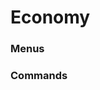 # Economy


### Menus
<ul className="grid grid-cols-1 md:grid-cols-2 lg:grid-cols-3 xl:grid-cols-4 gap-4 -ml-6">
<ReferenceCard title="Gdp" description="nominal, forecast, real" url="/platform/reference/economy/gdp" />
</ul>

### Commands
<ul className="grid grid-cols-1 md:grid-cols-2 lg:grid-cols-3 xl:grid-cols-4 gap-4 -ml-6">
<ReferenceCard title="calendar" description="Get the upcoming, or historical, economic calendar of global events" url="/platform/reference/economy/calendar" />
<ReferenceCard title="fred series" description="Get data by series ID from FRED" url="/platform/reference/economy/fred_series" />
<ReferenceCard title="fred regional" description="Query the Geo Fred API for regional economic data by series group" url="/platform/reference/economy/fred_regional" />
<ReferenceCard title="risk premium" description="Market Risk Premium by country" url="/platform/reference/economy/risk_premium" />
<ReferenceCard title="money measures" description="Money Measures (M1/M2 and components)" url="/platform/reference/economy/money_measures" />
<ReferenceCard title="balance of payments" description="Balance of Payments Reports" url="/platform/reference/economy/balance_of_payments" />
<ReferenceCard title="fred search" description="Search for FRED series or economic releases by ID or string" url="/platform/reference/economy/fred_search" />
<ReferenceCard title="short term interest rate" description="Short-term interest rates are the rates at which short-term borrowings are effected between
financial institutions or the rate at which short-term government paper is issued or traded in the market" url="/platform/reference/economy/short_term_interest_rate" />
<ReferenceCard title="composite leading indicator" description="The composite leading indicator (CLI) is designed to provide early signals of turning points
in business cycles showing fluctuation of the economic activity around its long term potential level" url="/platform/reference/economy/composite_leading_indicator" />
<ReferenceCard title="long term interest rate" description="Long-term interest rates refer to government bonds maturing in ten years" url="/platform/reference/economy/long_term_interest_rate" />
<ReferenceCard title="cpi" description="Consumer Price Index (CPI)" url="/platform/reference/economy/cpi" />
<ReferenceCard title="unemployment" description="Global unemployment data" url="/platform/reference/economy/unemployment" />
</ul>

